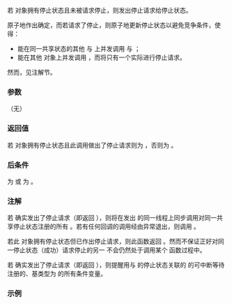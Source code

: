 {{cpp/thread/stop_source/title|request_stop}}
{{cpp/thread/stop_source/navbar}}
{{ddcl|since=c++20|
bool request_stop() noexcept;
}}

若 {{tt|stop_source}} 对象拥有停止状态且未被请求停止，则发出停止请求给停止状态。

原子地作出确定，而若请求了停止，则原子地更新停止状态以避免竞争条件，使得：
* 能在同一共享状态的其他 {{lc|std::stop_token}} 与 {{lc|std::stop_source}} 上并发调用 {{c|stop_requested()}} 与 {{c|stop_possible()}}；
* 能在其他 {{lc|std::stop_source}} 对象上并发调用 {{c|request_stop()}}，而将只有一个实际进行停止请求。
然而，见注解节。

===参数===
（无）

===返回值===
若 {{tt|stop_source}} 对象拥有停止状态且此调用做出了停止请求则为 {{c|true}}，否则为 {{c|false}}。

===后条件===
{{c|stop_possible()}} 为 {{c|false}} 或 {{c|stop_requested()}} 为 {{c|true}}。

===注解===
若 {{c|request_stop()}} 确实发出了停止请求（即返回 {{c|true}}），则将在发出 {{c|request_stop()}} 的同一线程上同步调用对同一共享停止状态注册的所有 {{lc|std::stop_callback}}。若有任何回调的调用经由异常退出，则调用 {{lc|std::terminate}}。

若此 {{tt|stop_source}} 对象拥有停止状态但已作出停止请求，则此函数返回 {{c|false}}。然而不保证正好对同一停止状态（成功）请求停止的另一 {{tt|stop_source}} 不会仍然处于调用某个 {{lc|std::stop_callback}} 函数过程中。

若 {{c|request_stop()}} 确实发出了停止请求（即返回 {{c|true}}），则提醒用与 {{tt|stop_source}} 的停止状态关联的 {{tt|stop_token}} 的可中断等待注册的、基类型为 {{lc|std::condition_variable_any}} 的所有条件变量。

===示例===
{{example}}

{{langlinks|en|es|ja|ru}}